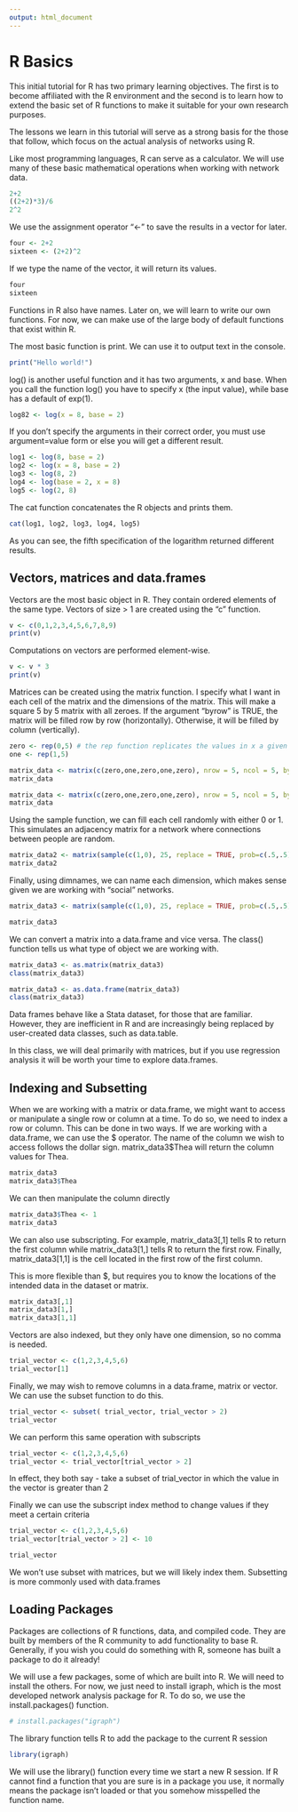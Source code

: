 ```yaml
---
output: html_document
---
```


# R Basics

This initial tutorial for R has two primary learning objectives.  The first is to become affiliated with the R environment and the second is to learn how to extend the basic set of R functions to make it suitable for your own research purposes.  

The lessons we learn in this tutorial will serve as a strong basis for the those that follow, which focus on the actual analysis of networks using R. 


Like most programming languages, R can serve as a calculator.  We will use many of these basic mathematical operations when working with network data.

```r
2+2
((2+2)*3)/6
2^2
```

We use the assignment operator "<-" to save the results in a vector for later. 

```r
four <- 2+2
sixteen <- (2+2)^2
```

If we type the name of the vector, it will return its values. 

```r
four
sixteen
```

Functions in R also have names. Later on, we will learn to write our own functions.  For now, we can make use of the large body of default functions that exist within R.

The most basic function is print.  We can use it to output text in the console.

```r
print("Hello world!")
```

log() is another useful function and it has two arguments, x and base.  When you call the function log() you have to specify x (the input value), while base has a default of exp(1). 

```r
log82 <- log(x = 8, base = 2)
```

If you don't specify the arguments in their correct order, you must use argument=value form or else you will get a different result.

```r
log1 <- log(8, base = 2)
log2 <- log(x = 8, base = 2)
log3 <- log(8, 2)
log4 <- log(base = 2, x = 8)
log5 <- log(2, 8)
```

The cat function concatenates the R objects and prints them. 
```r
cat(log1, log2, log3, log4, log5)
```

As you can see, the fifth specification of the logarithm returned different results.

## Vectors, matrices and data.frames 

Vectors are the most basic object in R. They contain ordered elements of the same type. Vectors of size > 1 are created using the "c" function. 

```r
v <- c(0,1,2,3,4,5,6,7,8,9)
print(v)
```

Computations on vectors are performed element-wise.

```r
v <- v * 3
print(v)
```

Matrices can be created using the matrix function.  I specify what I want in each cell of the matrix and the dimensions of the matrix.  This will make a square 5 by 5 matrix with all zeroes. If the argument "byrow" is TRUE, the matrix will be filled row by row (horizontally).  Otherwise, it will be filled by column (vertically). 

```r
zero <- rep(0,5) # the rep function replicates the values in x a given number of times
one <- rep(1,5)

matrix_data <- matrix(c(zero,one,zero,one,zero), nrow = 5, ncol = 5, byrow = TRUE)
matrix_data

matrix_data <- matrix(c(zero,one,zero,one,zero), nrow = 5, ncol = 5, byrow = FALSE)
matrix_data
```

Using the sample function, we can fill each cell randomly with either 0 or 1. This simulates an adjacency matrix for a network where connections between people are random.

```r
matrix_data2 <- matrix(sample(c(1,0), 25, replace = TRUE, prob=c(.5,.5)), nrow=5, ncol=5, byrow =TRUE)
matrix_data2
```

Finally, using dimnames, we can name each dimension, which makes sense given we are working with "social" networks.

```r
matrix_data3 <- matrix(sample(c(1,0), 25, replace = TRUE, prob=c(.5,.5)), nrow=5, ncol=5, byrow =TRUE, dimnames = list(c("Thea", "Pravin", "Troy", "Albin", "Clementine"), c("Thea", "Pravin", "Troy", "Albin", "Clementine")))

matrix_data3
```

We can convert a matrix into a data.frame and vice versa. The class() function tells us what type of object we are working with.

```r
matrix_data3 <- as.matrix(matrix_data3)
class(matrix_data3)

matrix_data3 <- as.data.frame(matrix_data3)
class(matrix_data3)
```

Data frames behave like a Stata dataset, for those that are familiar. However, they are inefficient in R and are increasingly being replaced by user-created data classes, such as data.table. 

In this class, we will deal primarily with matrices, but if you use regression analysis it will be worth your time to explore data.frames.

## Indexing and Subsetting 

When we are working with a matrix or data.frame, we might want to access or manipulate a single row or column at a time. To do so, we need to index a row or column.  This can be done in two ways.  If we are working with a data.frame, we can use the $ operator.  The name of the column we wish to access follows the dollar sign. matrix_data3$Thea will return the column values for Thea.

```r
matrix_data3
matrix_data3$Thea
```

We can then manipulate the column directly
```r
matrix_data3$Thea <- 1
matrix_data3
```

We can also use subscripting.  For example, matrix\_data3[,1] tells R to return the first column while matrix\_data3[1,] tells R to return the first row. Finally, matrix_data3[1,1] is the cell located in the first row of the first column.

This is more flexible than $, but requires you to know the locations of the intended data in the dataset or matrix.

```r
matrix_data3[,1]
matrix_data3[1,]
matrix_data3[1,1]
```

Vectors are also indexed, but they only have one dimension, so no comma is needed.

```r
trial_vector <- c(1,2,3,4,5,6)
trial_vector[1]
```

Finally, we may wish to remove columns in a data.frame, matrix or vector.  We can use the subset function to do this.

```r
trial_vector <- subset( trial_vector, trial_vector > 2)
trial_vector
```

We can perform this same operation with subscripts
```r
trial_vector <- c(1,2,3,4,5,6)
trial_vector <- trial_vector[trial_vector > 2]
```

In effect, they both say - take a subset of trial_vector in which the value in the vector is greater than 2

Finally we can use the subscript index method to change values if they meet a certain criteria

```r
trial_vector <- c(1,2,3,4,5,6)
trial_vector[trial_vector > 2] <- 10

trial_vector
```

We won't use subset with matrices, but we will likely index them. Subsetting is more commonly used with data.frames


## Loading Packages

Packages are collections of R functions, data, and compiled code. They are built by members of the R community to add functionality to base R. Generally, if you wish you could do something with R, someone has built a package to do it already!

We will use a few packages, some of which are built into R. We will need to install the others. For now, we just need to install igraph, which is the most developed network analysis package for R. To do so, we use the install.packages() function.

```r
# install.packages("igraph")
```

The library function tells R to add the package to the current R session

```r
library(igraph)
```

We will use the library() function every time we start a new R session.  If R cannot find a function that you are sure is in a package you use, it normally means the package isn't loaded or that you somehow misspelled the function name.